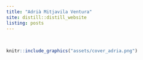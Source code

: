 ```yaml
---
title: "Adrià Mitjavila Ventura"
site: distill::distill_website
listing: posts
---
```


<br>

```r
knitr::include_graphics("assets/cover_adria.png")
```